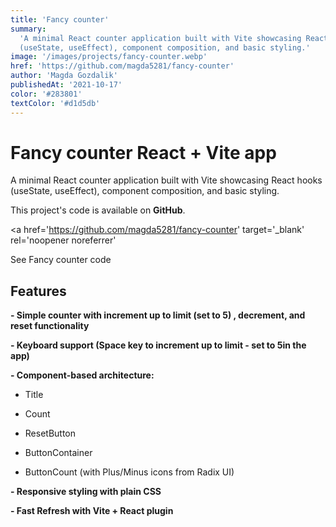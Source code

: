```yaml
---
title: 'Fancy counter'
summary:
  'A minimal React counter application built with Vite showcasing React hooks
  (useState, useEffect), component composition, and basic styling.'
image: '/images/projects/fancy-counter.webp'
href: 'https://github.com/magda5281/fancy-counter'
author: 'Magda Gozdalik'
publishedAt: '2021-10-17'
color: '#283801'
textColor: '#d1d5db'
---
```


# Fancy counter React + Vite app

A minimal React counter application built with Vite showcasing React hooks
(useState, useEffect), component composition, and basic styling.

This project's code is available on **GitHub**.

<a
  href='https://github.com/magda5281/fancy-counter'
  target='_blank'
  rel='noopener noreferrer'
>
  See Fancy counter code
</a>

## Features

**- Simple counter with increment up to limit (set to 5) , decrement, and reset
functionality**

**- Keyboard support (Space key to increment up to limit - set to 5in the app)**

**- Component-based architecture:**

- Title

- Count

- ResetButton

- ButtonContainer

- ButtonCount (with Plus/Minus icons from Radix UI)

**- Responsive styling with plain CSS**

**- Fast Refresh with Vite + React plugin**
